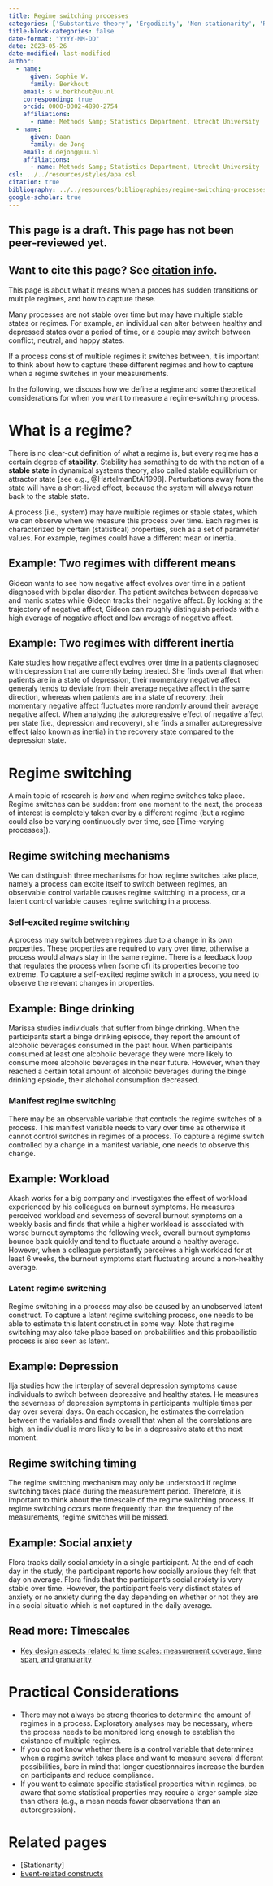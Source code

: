 ```yaml
---
title: Regime switching processes
categories: ['Substantive theory', 'Ergodicity', 'Non-stationarity', 'Regime-switching']
title-block-categories: false
date-format: "YYYY-MM-DD"
date: 2023-05-26
date-modified: last-modified
author:
  - name:
      given: Sophie W.
      family: Berkhout
    email: s.w.berkhout@uu.nl
    corresponding: true
    orcid: 0000-0002-4890-2754
    affiliations:
      - name: Methods &amp; Statistics Department, Utrecht University
  - name:
      given: Daan
      family: de Jong
    email: d.dejong@uu.nl
    affiliations:
      - name: Methods &amp; Statistics Department, Utrecht University
csl: ../../resources/styles/apa.csl
citation: true
bibliography: ../../resources/bibliographies/regime-switching-processes.bib
google-scholar: true
---
```


::: callout-caution

## This page is a draft. This page has not been peer-reviewed yet. 

:::

::: {.callout-note}
## Want to cite this page? See [citation info](regime-switching-processes.html#citation).
:::

This page is about what it means when a proces has sudden transitions or multiple regimes, and how to capture these.

Many processes are not stable over time but may have multiple stable states or regimes. For example, an individual can alter between healthy and depressed states over a period of time, or a couple may switch between conflict, neutral, and happy states.

If a process consist of multiple regimes it switches between, it is important to think about how to capture these different regimes and how to capture when a regime switches in your measurements.

In the following, we discuss how we define a regime and some theoretical considerations for when you want to measure a regime-switching process.

# What is a regime?

There is no clear-cut definition of what a regime is, but every regime has a certain degree of **stability**. Stability has something to do with the notion of a **stable state** in dynamical systems theory, also called stable equilibrium or attractor state [see e.g., @HartelmanEtAl1998]. Perturbations away from the state will have a short-lived effect, because the system will always return back to the stable state.

A process (i.e., system) may have multiple regimes or stable states, which we can observe when we measure this process over time. Each regimes is characterized by certain (statistical) properties, such as a set of parameter values. For example, regimes could have a different mean or inertia.

::: {.callout-tip collapse="true"}

## Example: Two regimes with different means

Gideon wants to see how negative affect evolves over time in a patient diagnosed with bipolar disorder. The patient switches between depressive and manic states while Gideon tracks their negative affect. By looking at the trajectory of negative affect, Gideon can roughly distinguish periods with a high average of negative affect and low average of negative affect.

:::

::: {.callout-tip collapse="true"}

## Example: Two regimes with different inertia

Kate studies how negative affect evolves over time in a patients diagnosed with depression that are currently being treated. She finds overall that when patients are in a state of depression, their momentary negative affect generaly tends to deviate from their average negative affect in the same direction, whereas when patients are in a state of recovery, their momentary negative affect fluctuates more randomly around their average negative affect. When analyzing the autoregressive effect of negative affect per state (i.e., depression and recovery), she finds a smaller autoregressive effect (also known as inertia) in the recovery state compared to the depression state.

:::

# Regime switching

A main topic of research is *how* and *when* regime switches take place. Regime switches can be sudden: from one moment to the next, the process of interest is completely taken over by a different regime (but a regime could also be varying continuously over time, see [Time-varying processes]).

## Regime switching mechanisms

We can distinguish three mechanisms for how regime switches take place, namely a process can excite itself to switch between regimes, an observable control variable causes regime switching in a process, or a latent control variable causes regime switching in a process.

### Self-excited regime switching
A process may switch between regimes due to a change in its own properties. These properties are required to vary over time, otherwise a process would always stay in the same regime. There is a feedback loop that regulates the process when (some of) its properties become too extreme. To capture a self-excited regime switch in a process, you need to observe the relevant changes in properties.

::: {.callout-tip collapse="true"}

## Example: Binge drinking

Marissa studies individuals that suffer from binge drinking. When the participants start a binge drinking episode, they report the amount of alcoholic beverages consumed in the past hour. When participants consumed at least one alcoholic beverage they were more likely to consume more alcoholic beverages in the near future. However, when they reached a certain total amount of alcoholic beverages during the binge drinking epsiode, their alchohol consumption decreased.

:::

### Manifest regime switching
There may be an observable variable that controls the regime switches of a process. This manifest variable needs to vary over time as otherwise it cannot control switches in regimes of a process. To capture a regime switch controlled by a change in a manifest variable, one needs to observe this change.

::: {.callout-tip collapse="true"}

## Example: Workload

Akash works for a big company and investigates the effect of workload experienced by his colleagues on burnout symptoms. He measures perceived workload and severness of several burnout symptoms on a weekly basis and finds that while a higher workload is associated with worse burnout symptoms the following week, overall burnout symptoms bounce back quickly and tend to fluctuate around a healthy average. However, when a colleague persistantly perceives a high workload for at least 6 weeks, the burnout symptoms start fluctuating around a non-healthy average.

:::

### Latent regime switching
Regime switching in a process may also be caused by an unobserved latent construct. To capture a latent regime switching process, one needs to be able to estimate this latent construct in some way. Note that regime switching may also take place based on probabilities and this probabilistic process is also seen as latent.

::: {.callout-tip collapse="true"}

## Example: Depression

Ilja studies how the interplay of several depression symptoms cause individuals to switch between depressive and healthy states. He measures the severness of depression symptoms in participants multiple times per day over several days. On each occasion, he estimates the correlation between the variables and finds overall that when all the correlations are high, an individual is more likely to be in a depressive state at the next moment.

:::

## Regime switching timing

The regime switching mechanism may only be understood if regime switching takes place during the measurement period. Therefore, it is important to think about the timescale of the regime switching process. If regime switching occurs more frequently than the frequency of the measurements, regime switches will be missed.

::: {.callout-tip collapse="true"}

## Example: Social anxiety

Flora tracks daily social anxiety in a single participant. At the end of each day in the study, the participant reports how socially anxious they felt that day on average. Flora finds that the participant's social anxiety is very stable over time. However, the participant feels very distinct states of anxiety or no anxiety during the day depending on whether or not they are in a social situatio which is not captured in the daily average.
:::

::: {.callout-note collapse="true"}
## Read more: Timescales

-   [Key design aspects related to time scales: measurement coverage, time span, and granularity](../time-scale/measurement-coverage-time-span-granularity.qmd)

:::

# Practical Considerations

- There may not always be strong theories to determine the amount of regimes in a process. Exploratory analyses may be necessary, where the process needs to be monitored long enough to establish the existance of multiple regimes.
- If you do not know whether there is a control variable that determines when a regime switch takes place and want to measure several different possibilities, bare in mind that longer questionnaires increase the burden on participants and reduce compliance.
- If you want to esimate specific statistical properties within regimes, be aware that some statistical properties may require a larger sample size than others (e.g., a mean needs fewer observations than an autoregression).

# Related pages

- [Stationarity]
- [Event-related constructs](../context-events/event-relations.qmd)











